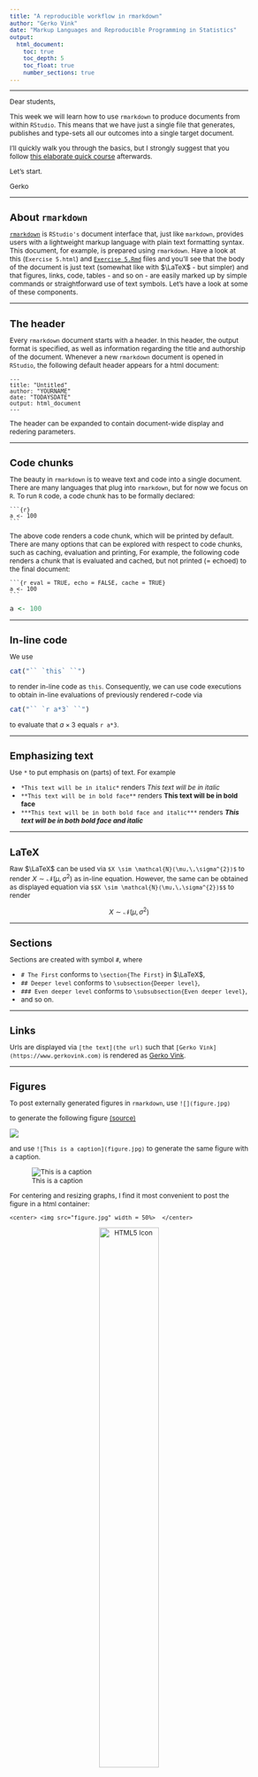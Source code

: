 ```yaml
---
title: "A reproducible workflow in rmarkdown"
author: "Gerko Vink"
date: "Markup Languages and Reproducible Programming in Statistics"
output: 
  html_document:
    toc: true
    toc_depth: 5
    toc_float: true
    number_sections: true
---
```


<style type="text/css">

body{ /* Normal  */
      font-size: 12px;
  }
td {  /* Table  */
  font-size: 12px;
}
h1.title {
  font-size: 20px;
  color: DarkBlue;
}
h1 { /* Header 1 */
  font-size: 18px;
}
h2 { /* Header 2 */
    font-size: 16px;
}
h3 { /* Header 3 */
  font-size: 14px;
}
code.r{ /* Code block */
    font-size: 12px;
}
pre { /* Code block - determines code spacing between lines */
    font-size: 12px;
}
</style>

---

Dear students, 

This week we will learn how to use `rmarkdown` to produce documents from within `RStudio`. This means that we have just a single file that generates, publishes and type-sets all our outcomes into a single target
document. 

I'll quickly walk you through the basics, but I strongly suggest that you follow 
[this elaborate quick course](http://rmarkdown.rstudio.com/lesson-2.html) afterwards. 

Let's start. 

Gerko

---

# About `rmarkdown`
[`rmarkdown`](http://rmarkdown.rstudio.com/index.html) is `RStudio's` document interface that, just like `markdown`, provides 
users with a lightweight markup language with plain text formatting syntax. This 
document, for example, is prepared using `rmarkdown`. Have a look at this 
(`Exercise 5.html`) and [`Exercise 5.Rmd`](Exercise 5.Rmd) files and you'll see that the body of the
document is just text (somewhat like with $\LaTeX$ - but simpler) and that figures, 
links, code, tables - and so on - are easily marked up by simple commands or 
straightforward use of text symbols. Let's have a look at some of these components. 

---

# The header
Every `rmarkdown` document starts with a header. In this header, the output format 
is specified, as well as information regarding the title and authorship of the 
document. Whenever a new `rmarkdown` document is opened in `RStudio`, the following
default header appears for a html document:

<pre><code>---
title: "Untitled"
author: "YOURNAME"
date: "TODAYSDATE"
output: html_document
---
</code></pre>

The header can be expanded to contain document-wide display and redering parameters.

---

# Code chunks
The beauty in `rmarkdown` is to weave text and code into a single document. There 
are many languages that plug into `rmarkdown`, but for now we focus on `R`. To run 
`R` code, a code chunk has to be formally declared:

<pre><code>```{r}
a <- 100
```</code></pre>

The above code renders a code chunk, which will be printed by default. There are 
many options that can be explored with respect to code chunks, such as caching, 
evaluation and printing, For example, the following code renders a chunk that is 
evaluated and cached, but not printed (= echoed) to the final document:

<pre><code>```{r eval = TRUE, echo = FALSE, cache = TRUE}
a <- 100
```</code></pre>

```r
a <- 100
```

---

# In-line code
We use 

```r
cat("`` `this` ``")
```

to render in-line code as `this`. Consequently, 
we can use code executions to obtain in-line evaluations of previously rendered r-code via 

```r
cat("`` `r a*3` ``")
```

to evaluate that $a \times 3$ equals `r a*3`.

---

# Emphasizing text
Use `*` to put emphasis on (parts) of text. For example 

- `*This text will be in italic*` renders *This text will be in italic*
- `**This text will be in bold face**` renders **This text will be in bold face**
- `***This text will be in both bold face and italic***` renders ***This text will be in both bold face and italic***

---

# LaTeX
Raw $\LaTeX$ can be used via `$X \sim \mathcal{N}(\mu,\,\sigma^{2})$` to render $X \sim \mathcal{N}(\mu,\,\sigma^{2})$ as in-line equation. However, the same can be obtained as displayed equation via `$$X \sim \mathcal{N}(\mu,\,\sigma^{2})$$` to render 

$$X \sim \mathcal{N}(\mu,\,\sigma^{2})$$

---

# Sections

Sections are created with symbol `#`, where 

- `# The First` conforms to `\section{The First}` in $\LaTeX$, 
- `## Deeper level` conforms to `\subsection{Deeper level}`, 
- `### Even deeper level` conforms to `\subsubsection{Even deeper level}`, 
- and so on. 

---

# Links
Urls are displayed via `[the text](the url)` such that `[Gerko Vink](https://www.gerkovink.com)` is rendered as [Gerko Vink](https://www.gerkovink.com).

---

# Figures
To post externally generated figures in `rmarkdown`, use `![](figure.jpg)`

to generate the following figure [(source)](https://www.ethos3.com/wp-content/uploads/2015/11/humor-public-speaking.jpg)

![](figure.jpg)

and use `![This is a caption](figure.jpg)` to generate the same figure with a caption. 

![This is a caption](figure.jpg)

For centering and resizing graphs, I find it most convenient to post the figure in a html container:

`<center> <img src="figure.jpg" width = 50%>  </center>`

<center>
<img src="figure.jpg" alt="HTML5 Icon" width = 50%>
</center>

Note that the above figure is now centered and spans `50%` of the width of the document. 


---

# Tables
Creating tables in `markdown` or `rmarkdown` is very straightforward. For example, 
the following code 

<pre><code>
First Header     | Second Header
---------------- | -------------
Content Cell 1,1 | Content Cell 1,2
Content Cell 2,1 | Content Cell 2,2
</code></pre>

generates the following table:

First Header      | Second Header
----------------- | -------------
Content Cell 1,1  | Content Cell 1,2
Content Cell 2,1  | Content Cell 2,2

---

# Exercise 

Design a study that:

  a. Does something that requires RNG
  b. Fixes the RNG seed
  c. Replicates the results
  d. Generates an reproducible archive/reprex/markdown
  e. Will run on my machine without trouble (package installs may be excused)
  f. Communicates the info of your session
  
When finished, push to your GitHub fork of [`markup2020`](https://github.com/gerkovink/markup2020) and create a `pull request`. 


